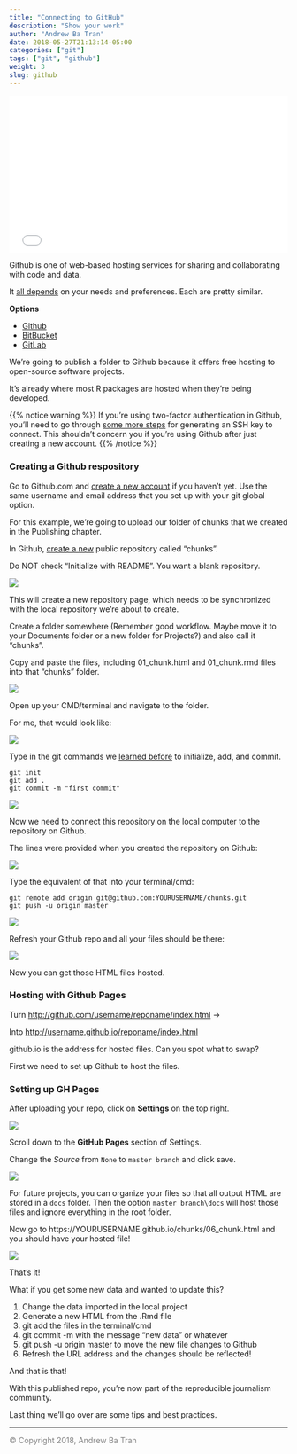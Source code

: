 ```yaml
---
title: "Connecting to GitHub"
description: "Show your work"
author: "Andrew Ba Tran"
date: 2018-05-27T21:13:14-05:00
categories: ["git"]
tags: ["git", "github"]
weight: 3
slug: github
---
```




<div style="position: relative; padding-bottom: 56.25%; height: 0; overflow: hidden;">
  <iframe src="//www.youtube.com/embed/A07QI3_Ie34?t=3s" style="position: absolute; top: 0; left: 0; width: 100%; height: 100%; border:0; encrypted-media" allowfullscreen title="YouTube Video"></iframe>
</div>

Github is one of web-based hosting services for sharing and collaborating with code and data.

It [all depends](https://medium.com/flow-ci/github-vs-bitbucket-vs-gitlab-vs-coding-7cf2b43888a1) on your needs and preferences. Each are pretty similar.

**Options**

- [Github](http://www.github.com)
- [BitBucket](https://bitbucket.org/)
- [GitLab](https://about.gitlab.com/)

We're going to publish a folder to Github because it offers free hosting to open-source software projects.

It's already where most R packages are hosted when they're being developed.

{{% notice warning %}}
If you're using two-factor authentication in Github, you'll need to go through [some more steps](https://help.github.com/articles/generating-a-new-ssh-key-and-adding-it-to-the-ssh-agent/) for generating an SSH key to connect. This shouldn't concern you if you're using Github after just creating a new account. 
{{% /notice %}}

### Creating a Github respository

Go to Github.com and [create a new account](https://github.com/join) if you haven't yet. Use the same username and email address that you set up with your git global option.

For this example, we're going to upload our folder of chunks that we created in the Publishing chapter.

In Github, [create a new](https://github.com/new) public repository called "chunks". 

Do NOT check "Initialize with README". You want a blank repository.

![](/git/github/images/chunks.png)

This will create a new repository page, which needs to be synchronized with the local repository we're about to create.

Create a folder somewhere (Remember good workflow. Maybe move it to your Documents folder or a new folder for Projects?) and also call it "chunks".

Copy and paste the files, including 01_chunk.html and 01_chunk.rmd files into that "chunks" folder.

![](/git/github/images/chunk_files.png)

Open up your CMD/terminal and navigate to the folder.

For me, that would look like:

![](/git/github/images/navigate.png)

Type in the git commands we [learned before](http://learn.r-journalism.com/en/git/git/git/) to initialize, add, and commit.

```
git init
git add .
git commit -m "first commit"
```

![](/git/github/images/git_execute.png)

Now we need to connect this repository on the local computer to the repository on Github.

The lines were provided when you created the repository on Github:

![](/git/github/images/push_existing.png)

Type the equivalent of that into your terminal/cmd:

```
git remote add origin git@github.com:YOURUSERNAME/chunks.git
git push -u origin master
```

![](/git/github/images/git_pushed.png)

Refresh your Github repo and all your files should be there:

![](/git/github/images/github_yay.png)

Now you can get those HTML files hosted.

### Hosting with Github Pages

Turn [http://github.com/username/reponame/index.html](http://github.com/username/reponame/index.html) ->

Into [http://username.github.io/reponame/index.html](http://username.github.io/reponame/index.html)

github.io is the address for hosted files. Can you spot what to swap?

First we need to set up Github to host the files.

### Setting up GH Pages

After uploading your repo, click on **Settings** on the top right.

![](/git/github/images/settings.png)

Scroll down to the **GitHub Pages** section of Settings.

Change the *Source* from `None` to `master branch` and click save.

![](/git/github/images/master_branch.png)


For future projects, you can organize your files so that all output HTML are stored in a `docs` folder. Then the option `master branch\docs` will host those files and ignore everything in the root folder.



Now go to https://YOURUSERNAME.github.io/chunks/06_chunk.html and you should have your hosted file!

![](/git/github/images/chunk6.png)


That's it!

What if you get some new data and wanted to update this?

1. Change the data imported in the local project
2. Generate a new HTML from the .Rmd file
3. git add the files in the terminal/cmd
4. git commit -m with the message "new data" or whatever
5. git push -u origin master to move the new file changes to Github
6. Refresh the URL address and the changes should be reflected!


And that is that! 

With this published repo, you're now part of the reproducible journalism community.

Last thing we'll go over are some tips and best practices.

-----

<span style="color:gray">© Copyright 2018, Andrew Ba Tran</span>
